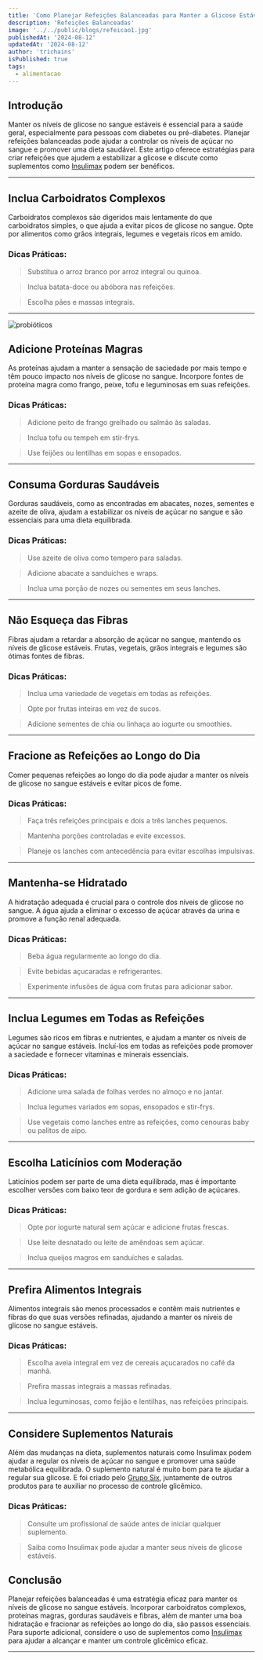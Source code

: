 ```yaml
---
title: 'Como Planejar Refeições Balanceadas para Manter a Glicose Estável'
description: 'Refeições Balanceadas'
image: '../../public/blogs/refeicao1.jpg'
publishedAt: '2024-08-12'
updatedAt: '2024-08-12'
author: 'trichains'
isPublished: true
tags:
  - alimentacao
---
```


## Introdução

Manter os níveis de glicose no sangue estáveis é essencial para a saúde geral, especialmente para pessoas com diabetes ou pré-diabetes. Planejar refeições balanceadas pode ajudar a controlar os níveis de açúcar no sangue e promover uma dieta saudável. Este artigo oferece estratégias para criar refeições que ajudem a estabilizar a glicose e discute como suplementos como [Insulimax](https://insulimax.com) podem ser benéficos.

---

## Inclua Carboidratos Complexos

Carboidratos complexos são digeridos mais lentamente do que carboidratos simples, o que ajuda a evitar picos de glicose no sangue. Opte por alimentos como grãos integrais, legumes e vegetais ricos em amido.

### Dicas Práticas:

> Substitua o arroz branco por arroz integral ou quinoa.

> Inclua batata-doce ou abóbora nas refeições.

> Escolha pães e massas integrais.

---

<div style={{ display: 'flex', justifyContent: 'center' }}>
  <Image
    src="/blog/blogs/refeicao2.jpg"
    width={600}
    height={404}
    alt="probióticos"
  />
</div>


## Adicione Proteínas Magras

As proteínas ajudam a manter a sensação de saciedade por mais tempo e têm pouco impacto nos níveis de glicose no sangue. Incorpore fontes de proteína magra como frango, peixe, tofu e leguminosas em suas refeições.

### Dicas Práticas:

> Adicione peito de frango grelhado ou salmão às saladas.

> Inclua tofu ou tempeh em stir-frys.

> Use feijões ou lentilhas em sopas e ensopados.

---

## Consuma Gorduras Saudáveis

Gorduras saudáveis, como as encontradas em abacates, nozes, sementes e azeite de oliva, ajudam a estabilizar os níveis de açúcar no sangue e são essenciais para uma dieta equilibrada.

### Dicas Práticas:

> Use azeite de oliva como tempero para saladas.

> Adicione abacate a sanduíches e wraps.

> Inclua uma porção de nozes ou sementes em seus lanches.

---

## Não Esqueça das Fibras

Fibras ajudam a retardar a absorção de açúcar no sangue, mantendo os níveis de glicose estáveis. Frutas, vegetais, grãos integrais e legumes são ótimas fontes de fibras.

### Dicas Práticas:

> Inclua uma variedade de vegetais em todas as refeições.

> Opte por frutas inteiras em vez de sucos.

> Adicione sementes de chia ou linhaça ao iogurte ou smoothies.

---

## Fracione as Refeições ao Longo do Dia

Comer pequenas refeições ao longo do dia pode ajudar a manter os níveis de glicose no sangue estáveis e evitar picos de fome.

### Dicas Práticas:

> Faça três refeições principais e dois a três lanches pequenos.

> Mantenha porções controladas e evite excessos.

> Planeje os lanches com antecedência para evitar escolhas impulsivas.

---

## Mantenha-se Hidratado

A hidratação adequada é crucial para o controle dos níveis de glicose no sangue. A água ajuda a eliminar o excesso de açúcar através da urina e promove a função renal adequada.

### Dicas Práticas:

> Beba água regularmente ao longo do dia.

> Evite bebidas açucaradas e refrigerantes.

> Experimente infusões de água com frutas para adicionar sabor.

---

## Inclua Legumes em Todas as Refeições

Legumes são ricos em fibras e nutrientes, e ajudam a manter os níveis de açúcar no sangue estáveis. Incluí-los em todas as refeições pode promover a saciedade e fornecer vitaminas e minerais essenciais.

### Dicas Práticas:

> Adicione uma salada de folhas verdes no almoço e no jantar.

> Inclua legumes variados em sopas, ensopados e stir-frys.

> Use vegetais como lanches entre as refeições, como cenouras baby ou palitos de aipo.

---

## Escolha Laticínios com Moderação

Laticínios podem ser parte de uma dieta equilibrada, mas é importante escolher versões com baixo teor de gordura e sem adição de açúcares.

### Dicas Práticas:

> Opte por iogurte natural sem açúcar e adicione frutas frescas.

> Use leite desnatado ou leite de amêndoas sem açúcar.

> Inclua queijos magros em sanduíches e saladas.

---

## Prefira Alimentos Integrais

Alimentos integrais são menos processados e contêm mais nutrientes e fibras do que suas versões refinadas, ajudando a manter os níveis de glicose no sangue estáveis.

### Dicas Práticas:

> Escolha aveia integral em vez de cereais açucarados no café da manhã.

> Prefira massas integrais a massas refinadas.

> Inclua leguminosas, como feijão e lentilhas, nas refeições principais.

---

## Considere Suplementos Naturais

Além das mudanças na dieta, suplementos naturais como Insulimax podem ajudar a regular os níveis de açúcar no sangue e promover uma saúde metabólica equilibrada. O suplemento natural é muito bom para te ajudar a regular sua glicose. E foi criado pelo [Grupo Six](https://ogruposix.com.br), juntamente de outros produtos para te auxiliar no processo de controle glicêmico.

### Dicas Práticas:

> Consulte um profissional de saúde antes de iniciar qualquer suplemento.

> Saiba como Insulimax pode ajudar a manter seus níveis de glicose estáveis.


## Conclusão

Planejar refeições balanceadas é uma estratégia eficaz para manter os níveis de glicose no sangue estáveis. Incorporar carboidratos complexos, proteínas magras, gorduras saudáveis e fibras, além de manter uma boa hidratação e fracionar as refeições ao longo do dia, são passos essenciais. Para suporte adicional, considere o uso de suplementos como [Insulimax](https://insulimax.com) para ajudar a alcançar e manter um controle glicêmico eficaz.

---


